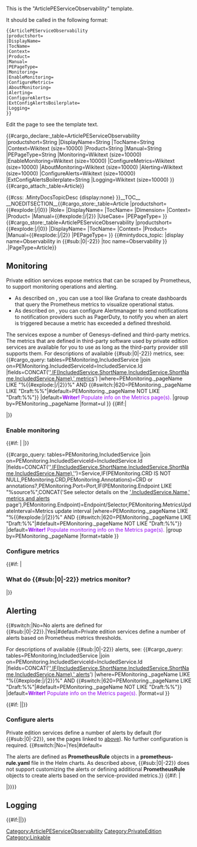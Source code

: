 <noinclude>
This is the "ArticlePEServiceObservability" template.

It should be called in the following format:
<pre>
{{ArticlePEServiceObservability
|productshort=
|DisplayName=
|TocName=
|Context=
|Product=
|Manual=
|PEPageType=
|Monitoring=
|EnableMonitoring=
|ConfigureMetrics=
|AboutMonitoring=
|Alerting=
|ConfigureAlerts=
|ExtConfigAlertsBoilerplate=
|Logging=
}}

</pre>
Edit the page to see the template text.

{{#cargo_declare:_table=ArticlePEServiceObservability
|productshort=String
|DisplayName=String
|TocName=String
|Context=Wikitext (size=10000)
|Product=String
|Manual=String
|PEPageType=String
|Monitoring=Wikitext (size=10000) 
|EnableMonitoring=Wikitext (size=10000)
|ConfigureMetrics=Wikitext (size=10000)
|AboutMonitoring=Wikitext (size=10000)
|Alerting=Wikitext (size=10000)
|ConfigureAlerts=Wikitext (size=10000)
|ExtConfigAlertsBoilerplate=String
|Logging=Wikitext (size=10000)
}}
{{#cargo_attach:_table=Article}}

</noinclude>
<includeonly>{{#css: .MintyDocsTopicDesc {display:none} }}[[Category:ArticlePEServiceObservability]]__TOC__
__NOEDITSECTION__{{#cargo_store:_table=Article
|productshort={{#explode:{{FULLPAGENAME}}|/|0}}
|Role={{{Role|}}}
|DisplayName={{{DisplayName|}}}
|TocName={{{TocName|}}}
|Dimension={{{Dimension|}}}
|Context={{{Context|}}}
|Product={{MINTYDOCSPRODUCT}}
|Manual={{#explode:{{FULLPAGENAME}}|/|2}}
|UseCase={{{UseCase|}}}
|PEPageType={{{PEPageType|}}}
}}{{#cargo_store:_table=ArticlePEServiceObservability
|productshort={{#explode:{{FULLPAGENAME}}|/|0}}
|DisplayName={{{DisplayName|}}}
|TocName={{{TocName|}}}
|Context={{{Context|}}}
|Product={{MINTYDOCSPRODUCT}}
|Manual={{#explode:{{FULLPAGENAME}}|/|2}}
|PEPageType={{{PEPageType|}}}
}}<!-- Set MintyDocs topic, including a switch for different treatment for Manual pages -->{{#mintydocs_topic:
|display name=Observability in {{#sub:{{MINTYDOCSMANUAL}}|0|-22}}
|toc name=Observability
}}<!-- Defining the EPPO Header; all parameters need to be passed to it -->{{EPPOHead|Context=Learn about the logs, metrics, and alerts you should monitor for {{#sub:{{MINTYDOCSMANUAL}}|0|-22}}.|PageType=Article}}
==Monitoring==
Private edition services expose metrics that can be scraped by Prometheus, to support monitoring operations and alerting. 
*As described on {{Link-AnywhereElse|product=PrivateEdition|version=Current|manual=Operations|topic=Monitoring_Approach}}, you can use a tool like Grafana to create dashboards that query the Prometheus metrics to visualize operational status.
*As described on {{Link-AnywhereElse|product=PrivateEdition|version=Current|manual=Operations|topic=Alerting|anchor=Alertmanager|display text=Customizing Alertmanager configuration}}, you can configure Alertmanager to send notifications to notification providers such as PagerDuty, to notify you when an alert is triggered because a metric has exceeded a defined threshold.

The services expose a number of Genesys-defined and third-party metrics. The metrics that are defined in third-party software used by private edition services are available for you to use as long as the third-party provider still supports them. For descriptions of available {{#sub:{{MINTYDOCSMANUAL}}|0|-22}} metrics, see:
{{AnchorDiv|MetricsLinks}}{{#cargo_query:
tables=PEMonitoring,IncludedService
|join on=PEMonitoring.IncludedServiceId=IncludedService.Id
|fields=CONCAT('[[',PEMonitoring._pageName,'#Metrics|',IF(IncludedService.ShortName,IncludedService.ShortName,IncludedService.Name),' metrics]]')
|where=PEMonitoring._pageName LIKE "%{{#explode:{{FULLPAGENAME}}|/|2}}%" AND {{#switch:{{NAMESPACENUMBER}}|620=PEMonitoring._pageName LIKE "Draft:%%"|#default=PEMonitoring._pageName NOT LIKE "Draft:%%"}}
|default=<font color="#940cf0">'''Writer!''' Populate info on the Metrics page(s).</font>
|group by=PEMonitoring._pageName
|format=ul
}}
{{#if:{{{Monitoring|}}}|<nowiki />

{{{Monitoring|}}}|}}
{{AnchorDiv|EnableMonitoring}}
===Enable monitoring===
{{#if: {{{EnableMonitoring|}}}
|{{{EnableMonitoring|}}}
|}}

{{#cargo_query:
tables=PEMonitoring,IncludedService
|join on=PEMonitoring.IncludedServiceId=IncludedService.Id
|fields=CONCAT('[[',PEMonitoring._pageName,'|',IF(IncludedService.ShortName,IncludedService.ShortName,IncludedService.Name),']]')=Service,IF(PEMonitoring.CRD IS NOT NULL,PEMonitoring.CRD,PEMonitoring.Annotations)=CRD or annotations?,PEMonitoring.Port=Port,IF(PEMonitoring.Endpoint LIKE "%source%",CONCAT('See selector details on the [[',PEMonitoring._pageName,'|',IncludedService.Name,' metrics and alerts]] page'),PEMonitoring.Endpoint)=Endpoint/Selector,PEMonitoring.MetricsUpdateInterval=Metrics update interval
|where=PEMonitoring._pageName LIKE "%{{#explode:{{FULLPAGENAME}}|/|2}}%" AND {{#switch:{{NAMESPACENUMBER}}|620=PEMonitoring._pageName LIKE "Draft:%%"|#default=PEMonitoring._pageName NOT LIKE "Draft:%%"}}
|default=<font color="#940cf0">'''Writer!''' Populate monitoring info on the Metrics page(s).</font>
|group by=PEMonitoring._pageName
|format=table
}}

{{AnchorDiv|ConfigureMetrics}}
===Configure metrics===
{{{ConfigureMetrics|<font color="#940cf0">'''Writer!''' Info needed</font>}}}
{{#if: {{{AboutMonitoring|}}}|
===What do {{#sub:{{MINTYDOCSMANUAL}}|0|-22}} metrics monitor?===
{{{AboutMonitoring|}}}|}}
==Alerting==
{{#switch:{{{AlertsDefined}}}|No=No alerts are defined for {{#sub:{{MINTYDOCSMANUAL}}|0|-22}}.|Yes|#default=Private edition services define a number of alerts based on Prometheus metrics thresholds. 

{{NoteFormat|While you can use general third-party functionality to create rules to trigger alerts based on metrics values you specify, private edition does not enable you to create custom alerts, and Genesys does not provide support for custom alerting.}}

For descriptions of available {{#sub:{{MINTYDOCSMANUAL}}|0|-22}} alerts, see:
{{AnchorDiv|AlertsLinks}}
{{#cargo_query:
tables=PEMonitoring,IncludedService
|join on=PEMonitoring.IncludedServiceId=IncludedService.Id
|fields=CONCAT('[[',PEMonitoring._pageName,'#Alerts|',IF(IncludedService.ShortName,IncludedService.ShortName,IncludedService.Name),' alerts]]')
|where=PEMonitoring._pageName LIKE "%{{#explode:{{FULLPAGENAME}}|/|2}}%" AND {{#switch:{{NAMESPACENUMBER}}|620=PEMonitoring._pageName LIKE "Draft:%%"|#default=PEMonitoring._pageName NOT LIKE "Draft:%%"}}
|default=<font color="#940cf0">'''Writer!''' Populate info on the Metrics page(s).</font>
|format=ul
}}

{{#if: {{{Alerting|}}}|{{{Alerting|}}}|}}
{{AnchorDiv|ConfigureAlerts}}
===Configure alerts===
Private edition services define a number of alerts by default (for {{#sub:{{MINTYDOCSMANUAL}}|0|-22}}, see the pages linked to [[{{FULLPAGENAME}}#AlertsLinks|above]]). No further configuration is required. 
{{#switch:{{{ExtConfigAlertsBoilerplate|}}}|No=|Yes|#default=<nowiki />

The alerts are defined as '''PrometheusRule''' objects in a '''prometheus-rule.yaml''' file in the Helm charts. As described above, {{#sub:{{MINTYDOCSMANUAL}}|0|-22}} does not support customizing the alerts or defining additional '''PrometheusRule''' objects to create alerts based on the service-provided metrics.}}
{{#if: {{{ConfigureAlerts|}}}|<nowiki />

{{{ConfigureAlerts|}}}|}}}}
==Logging==
{{#if:{{{Logging|}}}|{{{Logging}}}|{{Notices|Notice=PEComingSoon}}}}
<noinclude>[[Category:PrivateEdition]]</noinclude>
[[Category:Linkable]]
</includeonly>
